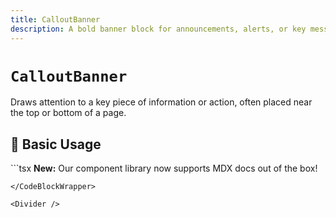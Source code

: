 ```yaml
---
title: CalloutBanner
description: A bold banner block for announcements, alerts, or key messaging.
---
```



# `CalloutBanner`

Draws attention to a key piece of information or action, often placed near the top or bottom of a page.

<Divider />

## 🚀 Basic Usage

<CodeBlockWrapper language="tsx">
  ```tsx
  <CalloutBanner>
    <strong>New:</strong> Our component library now supports MDX docs out of the box!
  </CalloutBanner>

```
</CodeBlockWrapper>

<Divider />

```
